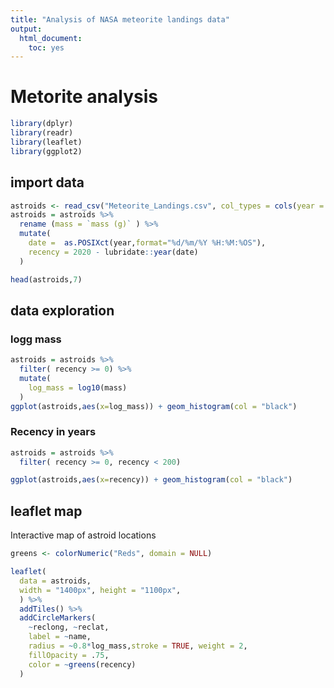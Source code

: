 ```yaml
---
title: "Analysis of NASA meteorite landings data"
output:
  html_document: 
    toc: yes
---
```



# Metorite analysis

```r
library(dplyr)
library(readr)
library(leaflet)
library(ggplot2)
```

## import data

```r
astroids <- read_csv("Meteorite_Landings.csv", col_types = cols(year = col_character()))
astroids = astroids %>% 
  rename (mass = `mass (g)` ) %>% 
  mutate( 
    date =  as.POSIXct(year,format="%d/%m/%Y %H:%M:%OS"), 
    recency = 2020 - lubridate::year(date)
  )

head(astroids,7)
```

## data exploration {.tabset .tabset-fade}

### logg mass

```r
astroids = astroids %>% 
  filter( recency >= 0) %>% 
  mutate(
    log_mass = log10(mass)
  )
ggplot(astroids,aes(x=log_mass)) + geom_histogram(col = "black")
```

### Recency in years

```r
astroids = astroids %>% 
  filter( recency >= 0, recency < 200)

ggplot(astroids,aes(x=recency)) + geom_histogram(col = "black")
```

## leaflet map


Interactive map of astroid locations

```r
greens <- colorNumeric("Reds", domain = NULL)

leaflet(
  data = astroids, 
  width = "1400px", height = "1100px",
  ) %>% 
  addTiles() %>% 
  addCircleMarkers(
    ~reclong, ~reclat,
    label = ~name, 
    radius = ~0.8*log_mass,stroke = TRUE, weight = 2,
    fillOpacity = .75,
    color = ~greens(recency)
  )
```

